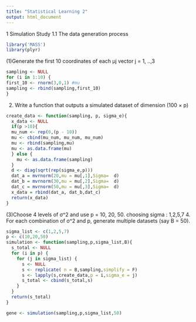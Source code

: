 ```yaml
---
title: "Statistical Learning 2"
output: html_document
---
```

1 Simulation Study
1.1 The data generation process


```r
library('MASS')
library(plyr)
```


(1)Generate the first 10 coordinates of each µj vector j = 1, ..,3
```r

sampling <- NULL
for (i in 1:10) {
first_10 <- rnorm(3,0,1) #mu
sampling <- rbind(sampling,first_10)
}

```

(2) Write a function that outputs a simulated dataset of dimension (100 × p)
```r
create_data <- function(sampling, p, sigma_e){
  x_data <- NULL
  if(p >10){
  mu_num <- rep(0,(p - 10))
  mu <- cbind(mu_num, mu_num, mu_num)
  mu <- rbind(sampling,mu)
  mu <- as.data.frame(mu) 
  } else {
    mu <- as.data.frame(sampling)
  }
  d <- diag(sqrt(rep(sigma_e,p)))
  dat_a = mvrnorm(20,mu = mu[,1],Sigma=  d)
  dat_b = mvrnorm(30,mu = mu[,2],Sigma=  d)
  dat_c = mvrnorm(50,mu = mu[,3],Sigma=  d)
  x_data = rbind(dat_a, dat_b,dat_c)
  return(x_data)
}
```

(3)Choose 4 levels of σ^2 and use p = 10, 20, 50.
choosing sigma : 1,2,5,7
4. For each combination of σ^2 and p, generate multiple datasets (say B = 50).
```r
sigma_list <- c(1,2,5,7)
p <- c(10,20,50)
simulation <- function(sampling,p,sigma_list,B){
  s_total <- NULL
  for (i in p) {
    for (j in sigma_list) {
      s <- NULL
      s <- replicate( n = B,sampling,simplify = F)
      s <- lapply(s,create_data,p = i,sigma_e = j)
      s_total <- cbind(s_total,s)
    }
  }
  return(s_total)
}

gene <- simulation(sampling,p,sigma_list,50)
```

```r


```